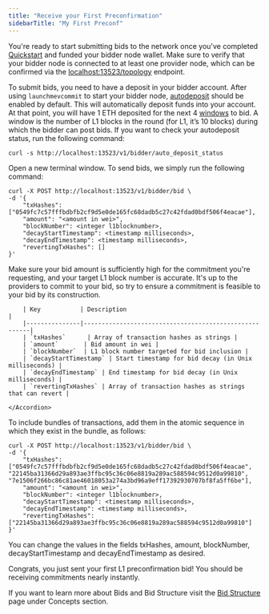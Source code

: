 ```yaml
---
title: "Receive your First Preconfirmation"
sidebarTitle: "My First Preconf"
---
```


You're ready to start submitting bids to the network once you've completed [Quickstart](/get=started/Quickstart) and funded your bidder node wallet.
Make sure to verify that your bidder node is connected to at least one provider node, which can be confirmed via the [localhost:13523/topology](http://localhost:13523/topology) endpoint.

<Steps>
  <Step title="Deposit For Bids">

To submit bids, you need to have a deposit in your bidder account. After using `launchmevcommit` to start your bidder node, [autodeposit](https://docs.primev.xyz/get-started/bidders/bidder-node-commands#autodeposit-funds) should be enabled by default. 
This will automatically deposit funds into your account. At that point, you will have 1 ETH deposited for the next 4 [windows](/concepts/bids/bidder-deposit) to bid. 
A window is the number of L1 blocks in the round (for L1, it’s 10 blocks) during which the bidder can post bids. 
If you want to check your autodeposit status, run the following command:

```shell ❯_ terminal
curl -s http://localhost:13523/v1/bidder/auto_deposit_status
```

  </Step>
  <Step title="Sending Bids">
    Open a new terminal window. To send bids, we simply run the following command:

```shell ❯_ example
curl -X POST http://localhost:13523/v1/bidder/bid \
-d '{
    "txHashes": ["0549fc7c57fffbdbfb2cf9d5e0de165fc68dadb5c27c42fdad0bdf506f4eacae"],
    "amount": "<amount in wei>",
    "blockNumber": <integer l1blocknumber>,
    "decayStartTimestamp": <timestamp milliseconds>,
    "decayEndTimestamp": <timestamp milliseconds>,
    "revertingTxHashes": []
}'
```

<Warning>Make sure your bid amount is sufficiently high for the commitment you're requesting, and your target L1 block number is accurate. It's up to the providers to commit to your bid, so try to ensure a commitment is feasible to your bid by its construction.</Warning> 
    <Accordion title="Detailed Bid Structure">

        | Key           | Description                                           |
        |---------------|-------------------------------------------------------|
        | `txHashes`      | Array of transaction hashes as strings |
        | `amount`       | Bid amount in wei |
        | `blockNumber`  | L1 block number targeted for bid inclusion |
        | `decayStartTimestamp` | Start timestamp for bid decay (in Unix milliseconds) |
        | `decayEndTimestamp` | End timestamp for bid decay (in Unix milliseconds) |
        | `revertingTxHashes` | Array of transaction hashes as strings that can revert |

    </Accordion>

To include bundles of transactions, add them in the atomic sequence in which they exist in the bundle, as follows:

```shell ❯_ example
curl -X POST http://localhost:13523/v1/bidder/bid \
-d '{
    "txHashes": ["0549fc7c57fffbdbfb2cf9d5e0de165fc68dadb5c27c42fdad0bdf506f4eacae", "22145ba31366d29a893ae3ffbc95c36c06e8819a289ac588594c9512d0a99810", "7e1506f266bc86c81ae46018053a274a3bd96a9eff17392930707bf8fa5ff6be"],
    "amount": "<amount in wei>",
    "blockNumber": <integer l1blocknumber>,
    "decayStartTimestamp": <timestamp milliseconds>,
    "decayEndTimestamp": <timestamp milliseconds>,
    "revertingTxHashes": ["22145ba31366d29a893ae3ffbc95c36c06e8819a289ac588594c9512d0a99810"]
}'
```  
<Tip>You can change the values in the fields txHashes, amount, blockNumber, decayStartTimestamp and decayEndTimestamp as desired.</Tip>
  </Step>
</Steps>

<Check>Congrats, you just sent your first L1 preconfirmation bid! You should be receiving commitments nearly instantly.</Check>

If you want to learn more about Bids and Bid Structure visit the [Bid Structure](/concepts/bids/bid-structure) page under Concepts section.